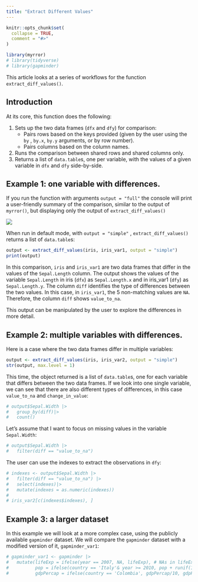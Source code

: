 ```yaml
---
title: "Extract Different Values"
---
```


```r
knitr::opts_chunk$set(
  collapse = TRUE,
  comment = "#>"
)
```

```r
library(myrror)
# library(tidyverse)
# library(gapminder)
```

This article looks at a series of workflows for the function `extract_diff_values()`. 

## Introduction
At its core, this function does the following:

1.  Sets up the two data frames (`dfx` and `dfy`) for comparison:
    -   Pairs rows based on the keys provided (given by the user using the `by` , `by.x`, `by.y` arguments, or by row number).
    -   Pairs columns based on the column names.
2.  Runs the comparison between shared rows and shared columns only.
3.  Returns a list of `data.table`s, one per variable, with the values of a given variable in `dfx` and `dfy` side-by-side.

## Example 1: one variable with differences.

If you run the function with arguments `output = "full"` the console will print a user-friendly summary of the comparison, similar to the output of `myrror()`, but displaying only the output of `extract_diff_values()`

![](images/extract_diff_values_basic.gif)

When run in default mode, with `output = "simple"` , `extract_diff_values()` returns a list of `data.table`s:

```r
output <- extract_diff_values(iris, iris_var1, output = "simple")
print(output)
```

In this comparison, `iris` and `iris_var1` are two data frames that differ in the values of the `Sepal.Length` column. The output shows the values of the variable `Sepal.Length` in iris (`dfx`) as `Sepal.Length.x` and in iris_var1 (`dfy`) as `Sepal.Length.y`. The column `diff` identifies the type of differences between the two values. In this case, in `iris_var1`, the 5 non-matching values are `NA`. Therefore, the column `diff` shows `value_to_na`.

This output can be manipulated by the user to explore the differences in more detail. 

## Example 2: multiple variables with differences.

Here is a case where the two data frames differ in multiple variables: 

```r
output <- extract_diff_values(iris, iris_var2, output = "simple")
str(output, max.level = 1)
```
This time, the object returned is a list of `data.table`s, one for each variable that differs between the two data frames. If we look into one single variable, we can see that there are also different types of differences, in this case `value_to_na` and `change_in_value`:

```r
# output$Sepal.Width |>
#   group_by(diff)|>
#   count()
```
Let's assume that I want to focus on missing values in the variable `Sepal.Width`:
```r
# output$Sepal.Width |>
#   filter(diff == "value_to_na")
```
The user can use the indexes to extract the observations in `dfy`:

```r
# indexes <- output$Sepal.Width |>
#   filter(diff == "value_to_na") |>
#   select(indexes)|>
#   mutate(indexes = as.numeric(indexes))
# 
# iris_var2[c(indexes$indexes), ]
```
## Example 3: a larger dataset

In this example we will look at a more complex case, using the publicly available `gapminder` dataset. We will compare the `gapminder` dataset with a modified version of it, `gapminder_var1`:

```r
# gapminder_var1 <- gapminder |>
#   mutate(lifeExp = ifelse(year == 2007, NA, lifeExp), # NAs in lifeExp for one year
#          pop = ifelse(country == 'Italy'& year >= 2010, pop + runif(1,1, 10), pop), # Errors in pop
#          gdpPercap = ifelse(country == 'Colombia', gdpPercap/10, gdpPercap)) # Errors in gdpPercap
```

